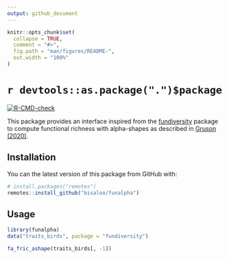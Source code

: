 ```yaml
---
output: github_document
---
```


<!-- README.md is generated from README.Rmd. Please edit that file -->

```r
knitr::opts_chunk$set(
  collapse = TRUE,
  comment = "#>",
  fig.path = "man/figures/README-",
  out.width = "100%"
)
```

# `r devtools::as.package(".")$package`

<!-- badges: start -->
[![R-CMD-check](https://github.com/Bisaloo/funalpha/workflows/R-CMD-check/badge.svg)](https://github.com/Bisaloo/funalpha/actions)
<!-- badges: end -->

This package provides an interface inspired from the 
[fundiversity](https://cran.r-project.org/package=fundiversity) package to 
compute functional richness with alpha-shapes as described in 
[Gruson (2020)](https://doi.org/10.1111/2041-210X.13398).

## Installation

You can the latest version of this package from GitHub with:

```r
# install.packages("remotes")
remotes::install_github("bisaloo/funalpha")
```

## Usage

```r
library(funalpha)
data("traits_birds", package = "fundiversity")

fa_fric_ashape(traits_birds[, -1])
```
